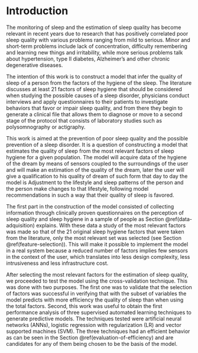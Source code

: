 # Introduction {#intro}

The monitoring of sleep and the estimation of sleep quality has become relevant in recent years due to research that has positively correlated poor sleep quality with various problems ranging from mild to serious. Minor and short-term problems include lack of concentration, difficulty remembering and learning new things and irritability, while more serious problems talk about hypertension, type II diabetes, Alzheimer's and other chronic degenerative diseases.

The intention of this work is to construct a model that infer the quality of  sleep of a person from the factors of the hygiene of the sleep. The literature discusses at least 21 factors of sleep hygiene that should be considered when studying the possible causes of a sleep disorder, physicians conduct interviews and apply questionnaires to their patients to investigate behaviors that favor or impair sleep quality, and from there they begin to generate a clinical file that allows them to diagnose or move to a second stage of the protocol that consists of laboratory studies such as polysomnography or actigraphy.

This work is aimed at the prevention of poor sleep quality and the possible prevention of a sleep disorder. It is a question of constructing a model that estimates the quality of sleep from the most relevant factors of sleep hygiene for a given population. The model will acquire data of the hygiene of the dream by means of sensors coupled to the surroundings of the user and will make an estimation of the quality of the dream, later the user will give a qualification to his quality of dream of such form that day to day the model is Adjustment to the lifestyle and sleep patterns of the person and the person make changes to that lifestyle, following model recommendations in such a way that their quality of sleep is favored.

The first part in the construction of the model consisted of collecting information through clinically proven questionnaires on the perception of sleep quality and sleep hygiene in a sample of people as Section \@ref(data-adquisition) explains. With these data a study of the most relevant factors was made so that of the 21 original sleep hygiene factors that were taken from the literature, only the most relevant set was selected (see Section \@ref(feature-selection)). This will make it possible to implement the model in a real system because a reduced number of factors implies few sensors in the context of the user, which translates into less design complexity, less intrusiveness and less infrastructure cost.


After selecting the most relevant factors for the estimation of sleep quality, we proceeded to test the model using the cross-validation technique. This was done with two purposes. The first one was to validate that the selection of factors was successful in verifying that with the subset of variables the model predicts with more efficiency the quality of sleep than when using the total factors. Second, this work was useful to obtain the first performance analysis of three supervised automated learning techniques to generate predictive models. The techniques tested were artificial neural networks (ANNs), logistic regression with regularization (LR) and vector supported machines (SVM). The three techniques had an efficient behavior as can be seen in the Section \@ref(evaluation-of-efficiency) and are candidates for any of them being chosen to be the basis of the model.
